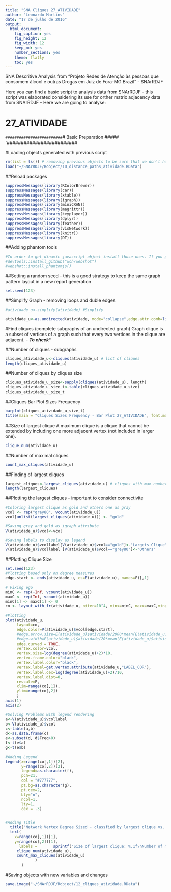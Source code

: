 ```yaml
---
title: "SNA Cliques 27_ATIVIDADE"
author: "Leonardo Martins"
date: "17 de julho de 2016"
output: 
  html_document: 
    fig_caption: yes
    fig_height: 12
    fig_width: 12
    keep_md: yes
    number_sections: yes
    theme: flatly
    toc: yes
---
```

SNA Descritive Analysis from "Projeto Redes de Atenção às pessoas que consomem álcool e outras Drogas em Juiz de Fora-MG   Brazil"  - SNArRDJF

Here you can find a basic script to analysis data from SNArRDJF - this script was elaborated considering its use for orther matrix adjacency data from SNArRDJF - Here we are going to analyse:

# 27_ATIVIDADE

`#########################
`# Basic Preparation #####
`#########################

#Loading objects generated with previous script 
```r
rm(list = ls()) # removing previous objects to be sure that we don't have objects conflicts name
load("~/SNArRDJF/Robject/10_distance_paths_atividade.RData")
```
##Reload packages
```r
suppressMessages(library(RColorBrewer))
suppressMessages(library(car))
suppressMessages(library(xtable))
suppressMessages(library(igraph))
suppressMessages(library(miniCRAN))
suppressMessages(library(magrittr))
suppressMessages(library(keyplayer))
suppressMessages(library(dplyr))
suppressMessages(library(feather))
suppressMessages(library(visNetwork))
suppressMessages(library(knitr))
suppressMessages(library(DT))
```
##Adding phantom tools
```r
#In order to get dinamic javascript object install those ones. If you get problems installing go to Stackoverflow.com and type your error to discover what to do. In some cases the libraries need to be intalled in outside R libs.
#devtools::install_github("wch/webshot")
#webshot::install_phantomjs()
```
##Setting a random seed - this is a good strategy to keep the same graph pattern layout in a new report generation
```r
set.seed(123)
```

##Simplify Graph - removing loops and duble edges 
```r
#atividade_u<-simplify(atividade) #Simplify

atividade_u<-as.undirected(atividade, mode="collapse",edge.attr.comb=list(weight="mean","ignore"))
```

#Find cliques (complete subgraphs of an undirected graph)
Graph clique is a subset of vertices of a graph such that every two vertices in the clique are adjacent. - ***To check****

##Number of cliques - subgraphs
```r
cliques_atividade_u<-cliques(atividade_u) # list of cliques 
length(cliques_atividade_u)
```
##Number of cliques by cliques size
```r
cliques_atividade_u_size<-sapply(cliques(atividade_u), length) 
cliques_atividade_u_size_t<-table(cliques_atividade_u_size)
cliques_atividade_u_size_t
```

##Cliques Bar Plot Sizes Frequency
```r
barplot(cliques_atividade_u_size_t)
title(main = "Cliques Sizes Frequency - Bar Plot 27_ATIVIDADE", font.main = 4)
```

##Size of largest clique 
A maximum clique is a clique that cannot be extended by including one more adjacent vertex (not included in larger one). 
```r
clique_num(atividade_u)
```
##Number of maximal cliques
```r
count_max_cliques(atividade_u)
```
##Finding of largest cliques
```r
largest_cliques<-largest_cliques(atividade_u) # cliques with max number of nodes
length(largest_cliques)
```

##Plotting the largest cliques - important to consider connectivite 
```r
#Coloring largest clique as gold and others one as gray
vcol <- rep("grey80", vcount(atividade_u))
vcol[unlist(largest_cliques(atividade_u))] <- "gold"

#Saving gray and gold as igraph attribute
V(atividade_u)$vcol<-vcol

#Saving labels to display as legend
V(atividade_u)$vcollabel[V(atividade_u)$vcol=="gold"]<-"Largets Clique"
V(atividade_u)$vcollabel [V(atividade_u)$vcol=="grey80"]<-"Others"
```
##Plotting Clique Size
```r
set.seed(123)
#Plotting based only on degree measures 
edge.start <- ends(atividade_u, es=E(atividade_u), names=F)[,1]

# Fixing ego
minC <- rep(-Inf, vcount(atividade_u))
maxC <- rep(Inf, vcount(atividade_u))
minC[1] <- maxC[1] <- 0
co <- layout_with_fr(atividade_u, niter=10^4, minx=minC, maxx=maxC,miny=minC, maxy=maxC, weights=E(atividade_u)$atividade)

#Plotting
plot(atividade_u, 
     layout=co,
     edge.color=V(atividade_u)$vcol[edge.start],
     #edge.arrow.size=E(atividade_u)$atividade/2000*mean(E(atividade_u)$atividade),
     #edge.width=E(atividade_u)$atividade/20*mean(E(atividade_u)$atividade),
     edge.curved = TRUE,
     vertex.color=vcol,
     vertex.size=log(degree(atividade_u)+2)*10,
     vertex.frame.color="black",
     vertex.label.color="black",
     vertex.label=get.vertex.attribute(atividade_u,"LABEL_COR"),
     vertex.label.cex=log(degree(atividade_u)+2)/10,
     vertex.label.dist=0,
     rescale=F,
     xlim=range(co[,1]), 
     ylim=range(co[,2])
     )
axis(1)
axis(2)

#Solving Problems with legend rendering 
a<-V(atividade_u)$vcollabel
b<-V(atividade_u)$vcol
c<-table(a,b)
d<-as.data.frame(c)
e<-subset(d, d$Freq>0)
f<-t(e$a)
g<-t(e$b)

#Adding Legend
legend(x=range(co[,1])[2], 
       y=range(co[,2])[2],
       legend=as.character(f),
       pch=21,
       col = "#777777", 
       pt.bg=as.character(g),
       pt.cex=2,
       bty="n", 
       ncol=1,
       lty=1,
       cex = .3)


#Adding Title
  title("Network Vertex Degree Sized - classfied by largest clique vs. others", sub = "Source: from authors ")  
  text( 
    x=range(co[,1])[1],
    y=range(co[,2])[1], 
      labels =       sprintf("Size of largest clique: %.1f\nNumber of maximal cliques: %.1f",
     clique_num(atividade_u), 
     count_max_cliques(atividade_u)
             )
       )
```
#Saving objects with new variables and changes
```r
save.image("~/SNArRDJF/Robject/12_cliques_atividade.RData") 
```


